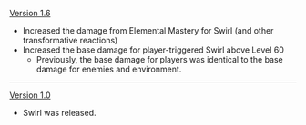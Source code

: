 {{Change History/Header}}
[[Version 1.6]]
*Increased the damage from Elemental Mastery for Swirl (and other transformative reactions)
*Increased the base damage for player-triggered Swirl above Level 60
** Previously, the base damage for players was identical to the base damage for enemies and environment.
----
[[Version 1.0]]
*Swirl was released.